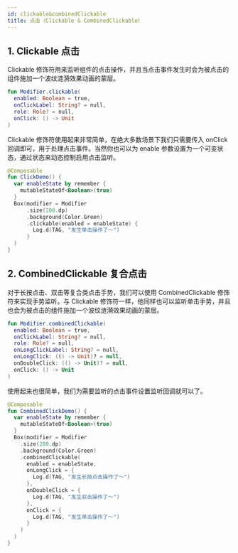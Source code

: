 ```yaml
---
id: clickable&combinedClickable
title: 点击（Clickable & CombinedClickable）
---
```


## 1. Clickable 点击

Clickable 修饰符用来监听组件的点击操作，并且当点击事件发生时会为被点击的组件施加一个波纹涟漪效果动画的蒙层。

```Kotlin
fun Modifier.clickable(
  enabled: Boolean = true,
  onClickLabel: String? = null,
  role: Role? = null,
  onClick: () -> Unit
)
```

Clickable 修饰符使用起来非常简单，在绝大多数场景下我们只需要传入 onClick 回调即可，用于处理点击事件。当然你也可以为 enable 参数设置为一个可变状态，通过状态来动态控制启用点击监听。

```Kotlin
@Composable
fun ClickDemo() {
  var enableState by remember {
    mutableStateOf<Boolean>(true)
  }
  Box(modifier = Modifier
      .size(200.dp)
      .background(Color.Green)
      .clickable(enabled = enableState) {
        Log.d(TAG, "发生单击操作了～")
      }
  )
}
```

## 2. CombinedClickable 复合点击

对于长按点击、双击等复合类点击手势，我们可以使用 CombinedClickable 修饰符来实现手势监听。与 Clickable 修饰符一样，他同样也可以监听单击手势，并且也会为被点击的组件施加一个波纹涟漪效果动画的蒙层。

```Kotlin
fun Modifier.combinedClickable(
  enabled: Boolean = true,
  onClickLabel: String? = null,
  role: Role? = null,
  onLongClickLabel: String? = null,
  onLongClick: (() -> Unit)? = null,
  onDoubleClick: (() -> Unit)? = null,
  onClick: () -> Unit
)
```

使用起来也很简单，我们为需要监听的点击事件设置监听回调就可以了。

```Kotlin
@Composable
fun CombinedClickDemo() {
  var enableState by remember {
    mutableStateOf<Boolean>(true)
  }
  Box(modifier = Modifier
    .size(200.dp)
    .background(Color.Green)
    .combinedClickable(
      enabled = enableState,
      onLongClick = {
        Log.d(TAG, "发生长按点击操作了～")
      },
      onDoubleClick = {
        Log.d(TAG, "发生双击操作了～")
      },
      onClick = {
        Log.d(TAG, "发生单击操作了～")
      }
    )
  )
}
```
